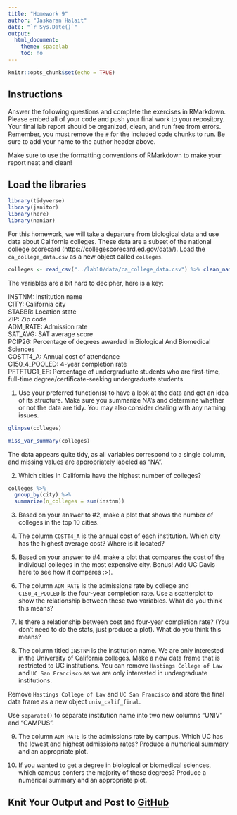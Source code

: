 ```yaml
---
title: "Homework 9"
author: "Jaskaran Halait"
date: "`r Sys.Date()`"
output:
  html_document:
    theme: spacelab
    toc: no
---
```


```r
knitr::opts_chunk$set(echo = TRUE)
```

## Instructions
Answer the following questions and complete the exercises in RMarkdown. Please embed all of your code and push your final work to your repository. Your final lab report should be organized, clean, and run free from errors. Remember, you must remove the `#` for the included code chunks to run. Be sure to add your name to the author header above.  

Make sure to use the formatting conventions of RMarkdown to make your report neat and clean!  

## Load the libraries
```r
library(tidyverse)
library(janitor)
library(here)
library(naniar)
``` 

For this homework, we will take a departure from biological data and use data about California colleges. These data are a subset of the national college scorecard (https://collegescorecard.ed.gov/data/). Load the `ca_college_data.csv` as a new object called `colleges`.
```r
colleges <- read_csv("../lab10/data/ca_college_data.csv") %>% clean_names()
```

The variables are a bit hard to decipher, here is a key:  

INSTNM: Institution name  
CITY: California city  
STABBR: Location state  
ZIP: Zip code  
ADM_RATE: Admission rate  
SAT_AVG: SAT average score  
PCIP26: Percentage of degrees awarded in Biological And Biomedical Sciences  
COSTT4_A: Annual cost of attendance  
C150_4_POOLED: 4-year completion rate  
PFTFTUG1_EF: Percentage of undergraduate students who are first-time, full-time degree/certificate-seeking undergraduate students  

1. Use your preferred function(s) to have a look at the data and get an idea of its structure. Make sure you summarize NA's and determine whether or not the data are tidy. You may also consider dealing with any naming issues.

```r
glimpse(colleges)
```

```r
miss_var_summary(colleges)
```

The data appears quite tidy, as all variables correspond to a single column, and missing values are appropriately labeled as "NA".

2. Which cities in California have the highest number of colleges?

```r
colleges %>%
  group_by(city) %>%
  summarize(n_colleges = sum(instnm))
```


3. Based on your answer to #2, make a plot that shows the number of colleges in the top 10 cities.

4. The column `COSTT4_A` is the annual cost of each institution. Which city has the highest average cost? Where is it located?

5. Based on your answer to #4, make a plot that compares the cost of the individual colleges in the most expensive city. Bonus! Add UC Davis here to see how it compares :>).

6. The column `ADM_RATE` is the admissions rate by college and `C150_4_POOLED` is the four-year completion rate. Use a scatterplot to show the relationship between these two variables. What do you think this means?

7. Is there a relationship between cost and four-year completion rate? (You don't need to do the stats, just produce a plot). What do you think this means?

8. The column titled `INSTNM` is the institution name. We are only interested in the University of California colleges. Make a new data frame that is restricted to UC institutions. You can remove `Hastings College of Law` and `UC San Francisco` as we are only interested in undergraduate institutions.

Remove `Hastings College of Law` and `UC San Francisco` and store the final data frame as a new object `univ_calif_final`.

Use `separate()` to separate institution name into two new columns "UNIV" and "CAMPUS".

9. The column `ADM_RATE` is the admissions rate by campus. Which UC has the lowest and highest admissions rates? Produce a numerical summary and an appropriate plot.

10. If you wanted to get a degree in biological or biomedical sciences, which campus confers the majority of these degrees? Produce a numerical summary and an appropriate plot.

## Knit Your Output and Post to [GitHub](https://github.com/FRS417-DataScienceBiologists)